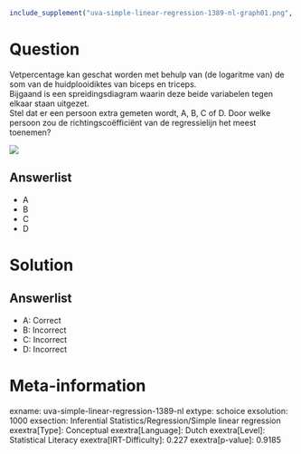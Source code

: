 ```r
include_supplement("uva-simple-linear-regression-1389-nl-graph01.png", recursive = TRUE)
```

Question
========

Vetpercentage kan geschat worden met behulp van (de logaritme van) de
som van de huidplooidiktes van biceps en triceps.\
Bijgaand is een spreidingsdiagram waarin deze beide variabelen tegen
elkaar staan uitgezet.\
Stel dat er een persoon extra gemeten wordt, A, B, C of D. Door welke
persoon zou de richtingscoëfficiënt van de regressielijn het meest
toenemen? 

![](uva-simple-linear-regression-1389-nl-graph01.png)

Answerlist
----------

* A
* B
* C
* D

Solution
========

Answerlist
----------

* A: Correct
* B: Incorrect
* C: Incorrect
* D: Incorrect

Meta-information
================
exname: uva-simple-linear-regression-1389-nl
extype: schoice
exsolution: 1000
exsection: Inferential Statistics/Regression/Simple linear regression
exextra[Type]: Conceptual
exextra[Language]: Dutch
exextra[Level]: Statistical Literacy
exextra[IRT-Difficulty]: 0.227
exextra[p-value]: 0.9185
